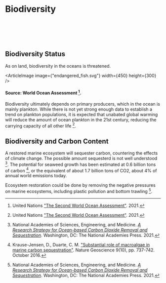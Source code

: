 



# Biodiversity

<br></br><br></br>

<MarinePreserveSolution />

## Biodiversity Status

As on land, biodiversity in the oceans is threatened.

<ArticleImage image={"endangered_fish.svg"} width={450} height={300} />
#### Source: World Ocean Assessment [^{ 3 }].

Biodiversity ultimately depends on primary producers, which in the ocean is mainly plankton. While there is not yet strong enough data to establish a trend on plankton populations, it is expected that unabated global warming will reduce the amount of ocean plankton in the 21st century, reducing the carrying capacity of all other life [^{ 3 }].

## Biodiversity and Carbon Content
A restored marine ecosystem will sequester carbon, countering the effects of climate change. The possible amount sequesterd is not well understood [^{ 2 }]. The potential for seaweed growth has been estimated at 0.6 billion tons of carbon [^{ 1 }], or the equivalent of about 1.7 billion tons of CO2, about 4% of annual world emissions today.

Ecosystem restoration could be done by removing the negative pressures on marine ecosystems, including plastic pollution and bottom trawling [^{ 2 }].

[^{ 1 }]: Krause-Jensen, D., Duarte, C. M. ["Substantial role of macroalgae in marine carbon sequestration"](https://www.nature.com/articles/ngeo2790). Nature Geoscience 9(10), pp. 737-742. October 2016.

[^{ 2 }]: National Academies of Sciences, Engineering, and Medicine. [*A Research Strategy for Ocean-based Carbon Dioxide Removal and Sequestration*](https://www.nap.edu/catalog/26278/a-research-strategy-for-ocean-based-carbon-dioxide-removal-and-sequestration). Washington, DC: The National Academies Press. 2021.

[^{ 3 }]: United Nations ["The Second World Ocean Assessment"](https://www.un.org/regularprocess/woa2launch). 2021.
